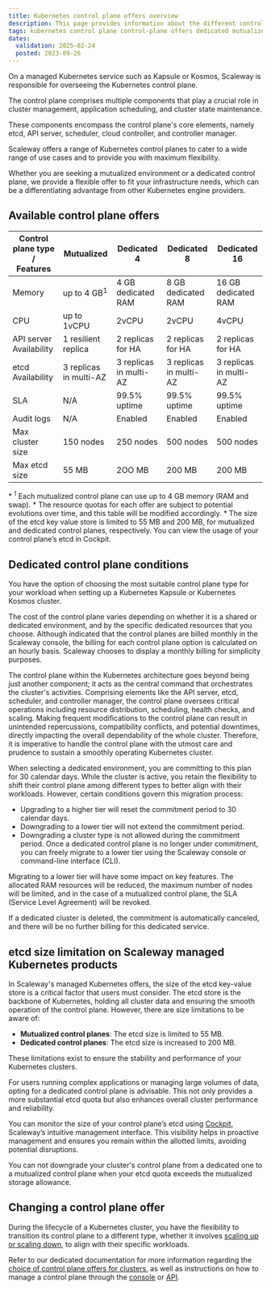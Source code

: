 ```yaml
---
title: Kubernetes control plane offers overview
description: This page provides information about the different control plane offers available for Scaleway Kubernetes Kapsule and Kosmos
tags: kubernetes control plane control-plane offers dedicated mutualized
dates:
  validation: 2025-02-24
  posted: 2023-09-26
---
```



On a managed Kubernetes service such as Kapsule or Kosmos, Scaleway is responsible for overseeing the Kubernetes control plane.

The control plane comprises multiple components that play a crucial role in cluster management, application scheduling, and cluster state maintenance.

These components encompass the control plane's core elements, namely etcd, API server, scheduler, cloud controller, and controller manager.

Scaleway offers a range of Kubernetes control planes to cater to a wide range of use cases and to provide you with maximum flexibility.

Whether you are seeking a mutualized environment or a dedicated control plane, we provide a flexible offer to fit your infrastructure needs, which can be a differentiating advantage from other Kubernetes engine providers.

## Available control plane offers

| Control plane type /<br />Features | Mutualized | Dedicated 4       | Dedicated 8       | Dedicated 16        |
|--------------------|---------------------------|-------------------|-------------------|--------------------|
| Memory             | up to 4 GB<sup>1</sup>    | 4 GB dedicated RAM | 8 GB dedicated RAM | 16 GB dedicated RAM |
| CPU             | up to 1vCPU    | 2vCPU | 2vCPU | 4vCPU |
| API server Availability       | 1 resilient replica       | 2 replicas for HA | 2 replicas for HA | 2 replicas for HA  |
| etcd Availability       | 3 replicas in multi-AZ       | 3 replicas in multi-AZ | 3 replicas in multi-AZ | 3 replicas in multi-AZ  |
| SLA                | N/A                       | 99.5% uptime      | 99.5% uptime      | 99.5% uptime       |
| Audit logs         | N/A                       | Enabled      | Enabled      | Enabled       |
| Max cluster size   | 150 nodes                 | 250 nodes         | 500 nodes         | 500 nodes          |
| Max etcd size      | 55 MB                     | 2OO MB            | 200 MB            | 200 MB             |


<Message type="note">
  * <sup>1</sup> Each mutualized control plane can use up to 4 GB memory (RAM and swap).
  * The resource quotas for each offer are subject to potential evolutions over time, and this table will be modified accordingly.
  * The size of the etcd key value store is limited to 55 MB and 200 MB, for mutualized and dedicated control planes, respectively. You can view the usage of your control plane’s etcd in Cockpit.
</Message>

<Lightbox image={image} alt="Schema Scaleway Dedicated control planes for Kubernetes" size="large" />

## Dedicated control plane conditions

You have the option of choosing the most suitable control plane type for your workload when setting up a Kubernetes Kapsule or Kubernetes Kosmos cluster.

The cost of the control plane varies depending on whether it is a shared or dedicated environment, and by the specific dedicated resources that you choose. Although indicated that the control planes are billed monthly in the Scaleway console, the billing for each control plane option is calculated on an hourly basis. Scaleway chooses to display a monthly billing for simplicity purposes.

The control plane within the Kubernetes architecture goes beyond being just another component; it acts as the central command that orchestrates the cluster's activities. Comprising elements like the API server, etcd, scheduler, and controller manager, the control plane oversees critical operations including resource distribution, scheduling, health checks, and scaling. Making frequent modifications to the control plane can result in unintended repercussions, compatibility conflicts, and potential downtimes, directly impacting the overall dependability of the whole cluster. Therefore, it is imperative to handle the control plane with the utmost care and prudence to sustain a smoothly operating Kubernetes cluster.

When selecting a dedicated environment, you are committing to this plan for 30 calendar days. While the cluster is active, you retain the flexibility to shift their control plane among different types to better align with their workloads. However, certain conditions govern this migration process:
* Upgrading to a higher tier will reset the commitment period to 30 calendar days.
* Downgrading to a lower tier will not extend the commitment period.
* Downgrading a cluster type is not allowed during the commitment period.
Once a dedicated control plane is no longer under commitment, you can freely migrate to a lower tier using the Scaleway console or command-line interface (CLI).

<Message type="important">
  Migrating to a lower tier will have some impact on key features. The allocated RAM resources will be reduced, the maximum number of nodes will be limited, and in the case of a mutualized control plane, the SLA (Service Level Agreement) will be revoked.
</Message>

If a dedicated cluster is deleted, the commitment is automatically canceled, and there will be no further billing for this dedicated service.

## etcd size limitation on Scaleway managed Kubernetes products

In Scaleway's managed Kubernetes offers, the size of the etcd key-value store is a critical factor that users must consider.
The etcd store is the backbone of Kubernetes, holding all cluster data and ensuring the smooth operation of the control plane. However, there are size limitations to be aware of:

- **Mutualized control planes**: The etcd size is limited to 55 MB.
- **Dedicated control planes**: The etcd size is increased to 200 MB.

These limitations exist to ensure the stability and performance of your Kubernetes clusters.

For users running complex applications or managing large volumes of data, opting for a dedicated control plane is advisable. This not only provides a more substantial etcd quota but also enhances overall cluster performance and reliability. 

You can monitor the size of your control plane’s etcd using [Cockpit](/cockpit/quickstart/), Scaleway’s intuitive management interface. This visibility helps in proactive management and ensures you remain within the allotted limits, avoiding potential disruptions.

<Message type="note">
  You can not downgrade your cluster's control plane from a dedicated one to a mutualized control plane when your etcd quota exceeds the mutualized storage allowance.
</Message>

## Changing a control plane offer

During the lifecycle of a Kubernetes cluster, you have the flexibility to transition its control plane to a different type, whether it involves [scaling up or scaling down](/kubernetes/faq/#can-i-change-the-offer-of-my-clusters-control-plane), to align with their specific workloads.

Refer to our dedicated documentation for more information regarding the [choice of control plane offers for clusters](/kubernetes/faq/#can-i-choose-the-type-of-control-plane-for-my-cluster), as well as instructions on how to manage a control plane through the [console](/kubernetes/how-to/edit-cluster/) or [API](https://www.scaleway.com/en/developers/api/kubernetes/).